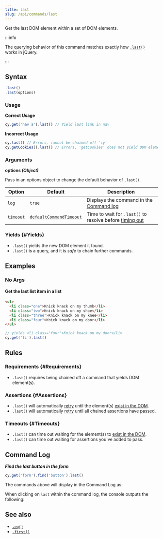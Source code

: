 ```yaml
---
title: last
slug: /api/commands/last
---
```


Get the last DOM element within a set of DOM elements.

:::info

The querying behavior of this command matches exactly how
[`.last()`](http://api.jquery.com/last) works in jQuery.

:::

## Syntax

```javascript
.last()
.last(options)
```

### Usage

<Icon name="check-circle" color="green" /> **Correct Usage**

```javascript
cy.get('nav a').last() // Yield last link in nav
```

<Icon name="exclamation-triangle" color="red" /> **Incorrect Usage**

```javascript
cy.last() // Errors, cannot be chained off 'cy'
cy.getCookies().last() // Errors, 'getCookies' does not yield DOM element
```

### Arguments

<Icon name="angle-right" /> **options _(Object)_**

Pass in an options object to change the default behavior of `.last()`.

| Option    | Default                                                           | Description                                                                           |
| --------- | ----------------------------------------------------------------- | ------------------------------------------------------------------------------------- |
| `log`     | `true`                                                            | Displays the command in the [Command log](/app/core-concepts/open-mode#Command-Log) |
| `timeout` | [`defaultCommandTimeout`](/app/references/configuration#Timeouts) | Time to wait for `.last()` to resolve before [timing out](#Timeouts)                  |

### Yields [<Icon name="question-circle"/>](/app/core-concepts/introduction-to-cypress#Subject-Management) {#Yields}

- `.last()` yields the new DOM element it found.
- `.last()` is a query, and it is _safe_ to chain further commands.

## Examples

### No Args

#### Get the last list item in a list

```html
<ul>
  <li class="one">Knick knack on my thumb</li>
  <li class="two">Knick knack on my shoe</li>
  <li class="three">Knick knack on my knee</li>
  <li class="four">Knick knack on my door</li>
</ul>
```

```javascript
// yields <li class="four">Knick knack on my door</li>
cy.get('li').last()
```

## Rules

### Requirements [<Icon name="question-circle"/>](/app/core-concepts/introduction-to-cypress#Chains-of-Commands) {#Requirements}

- `.last()` requires being chained off a command that yields DOM element(s).

### Assertions [<Icon name="question-circle"/>](/app/core-concepts/introduction-to-cypress#Assertions) {#Assertions}

- `.last()` will automatically [retry](/app/core-concepts/retry-ability)
  until the element(s)
  [exist in the DOM](/app/core-concepts/introduction-to-cypress#Implicit-Assertions).
- `.last()` will automatically [retry](/app/core-concepts/retry-ability)
  until all chained assertions have passed.

### Timeouts [<Icon name="question-circle"/>](/app/core-concepts/introduction-to-cypress#Timeouts) {#Timeouts}

- `.last()` can time out waiting for the element(s) to
  [exist in the DOM](/app/core-concepts/introduction-to-cypress#Implicit-Assertions).
- `.last()` can time out waiting for assertions you've added to pass.

## Command Log

**_Find the last button in the form_**

```javascript
cy.get('form').find('button').last()
```

The commands above will display in the Command Log as:

<DocsImage
  src="/img/api/last/find-the-last-button-in-a-form.png"
  alt="Command Log for last"
/>

When clicking on `last` within the command log, the console outputs the
following:

<DocsImage
  src="/img/api/last/inspect-last-element-in-console.png"
  alt="Console Log for last"
/>

## See also

- [`.eq()`](/api/commands/eq)
- [`.first()`](/api/commands/first)

